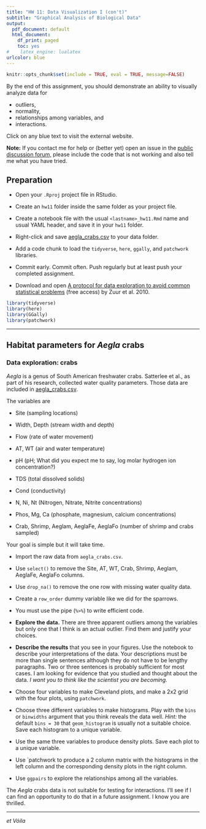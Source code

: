 ```yaml
---
title: "HW 11: Data Visualization I (con't)"
subtitle: "Graphical Analysis of Biological Data"
output:
  pdf_document: default
  html_document:
    df_print: paged
    toc: yes
#    latex_engine: lualatex
urlcolor: blue
---
```


```r
knitr::opts_chunk$set(include = TRUE, eval = TRUE, message=FALSE)
```


By the end of this assignment, you should demonstrate an ability to visually analyze data for 

- outliers,
- normality, 
- relationships among variables, and
- interactions.

Click on any blue text to visit the external website.

**Note:** If you contact me for help or (better yet) open an issue in the [public discussion forum,](https://github.com/SEMO-GABD/public_discussion) please include the code that is not working and also tell me what you have tried.

## Preparation

- Open your `.Rproj` project file in RStudio.

- Create an `hw11` folder inside the same folder as your project file.

- Create a notebook file with the usual `<lastname>_hw11.Rmd` name and usual YAML header, and save it in your `hw11` folder. 

- Right-click and save [aegla_crabs.csv](https://raw.githubusercontent.com/SEMO-GABD/semo-gabd.github.io/master/assignments/hw11/aegla_crabs.csv) to your data folder.

- Add a code chunk to load the `tidyverse`, `here`, `ggally`, and `patchwork` libraries.

- Commit early. Commit often.  Push regularly but at least push your completed assignment.

- Download and open [A protocol for data exploration to avoid common statistical problems](https://besjournals.onlinelibrary.wiley.com/doi/10.1111/j.2041-210X.2009.00001.x) (free access) by Zuur et al. 2010. 


```r
library(tidyverse)
library(here)
library(GGally)
library(patchwork)
```

***

## Habitat parameters for *Aegla* crabs

### Data exploration: crabs

*Aegla* is a genus of South American freshwater crabs. Satterlee et al., as part of his research, collected water quality parameters. Those data are included in [aegla_crabs.csv](https://raw.githubusercontent.com/SEMO-GABD/semo-gabd.github.io/master/assignments/hw11/aegla_crabs.csv). 

The variables are

- Site (sampling locations)

- Width, Depth (stream width and depth)

- Flow (rate of water movement)

- AT, WT (air and water temperature)

- pH (pH; What did you expect me to say, log molar hydrogen ion concentration?)

- TDS (total dissolved solids)

- Cond (conductivity)

- N, Ni, Nt (Nitrogen, Nitrate, Nitrite concentrations)

- Phos, Mg, Ca (phosphate, magnesium, calcium concentrations)

- Crab, Shrimp, Aeglam, AeglaFe, AeglaFo (number of shrimp and crabs sampled)

Your goal is simple but it will take time.

- Import the raw data from `aegla_crabs.csv`.

- Use `select()` to remove the Site, AT, WT, Crab, Shrimp, Aeglam, AeglaFe, AeglaFo columns.

- Use `drop_na()` to remove the one row with missing water quality data.

- Create a `row_order` dummy variable like we did for the sparrows. 

- You must use the pipe (`%>%`) to write efficient code.

- **Explore the data.** There are three apparent outliers among the variables but only one that I think is an actual outlier. Find them and justify your choices.

- **Describe the results** that you see in your figures. Use the notebook to describe your interpretations of the data. Your descriptions must be more than single sentences although they do not have to be lengthy paragraphs. Two or three sentences is probably sufficient for most cases. I am looking for evidence that you studied and thought about the data.  *I want you to think like the scientist you are becoming.*

- Choose four variables to make Cleveland plots, and make a 2x2 grid with the four plots, using `patchwork`.

- Choose three different variables to make histograms. Play with the `bins` or `binwidths` argument that you think reveals the data well. *Hint:* the default `bins = 30` that `geom_histogram` is usually not a suitable choice. Save each histogram to a unique variable.

- Use the same three variables to produce density plots. Save each plot to a unique variable.

- Use `patchwork to produce a 2 column matrix with the histograms in the left column and the corresponding density plots in the right column.

- Use `ggpairs` to explore the relationships among all the variables. 

The *Aegla* crabs data is not suitable for testing for interactions. I'll see if I can find an opportunity to do that in a future assignment. I know you are thrilled.

***

*et Vóila*
